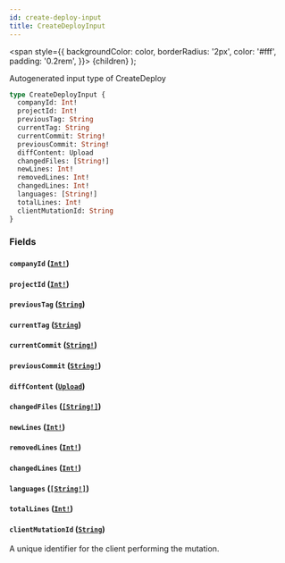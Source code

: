 ```yaml
---
id: create-deploy-input
title: CreateDeployInput
---
```


<span
style={{
      backgroundColor: color,
      borderRadius: '2px',
      color: '#fff',
      padding: '0.2rem',
    }}>
{children}
</span>
);

Autogenerated input type of CreateDeploy

```graphql
type CreateDeployInput {
  companyId: Int!
  projectId: Int!
  previousTag: String
  currentTag: String
  currentCommit: String!
  previousCommit: String!
  diffContent: Upload
  changedFiles: [String!]
  newLines: Int!
  removedLines: Int!
  changedLines: Int!
  languages: [String!]
  totalLines: Int!
  clientMutationId: String
}
```

### Fields

#### `companyId` ([`Int!`](/api/graphql/documentation/scalars/int))

#### `projectId` ([`Int!`](/api/graphql/documentation/scalars/int))

#### `previousTag` ([`String`](/api/graphql/documentation/scalars/string))

#### `currentTag` ([`String`](/api/graphql/documentation/scalars/string))

#### `currentCommit` ([`String!`](/api/graphql/documentation/scalars/string))

#### `previousCommit` ([`String!`](/api/graphql/documentation/scalars/string))

#### `diffContent` ([`Upload`](/api/graphql/documentation/scalars/upload))

#### `changedFiles` ([`[String!]`](/api/graphql/documentation/scalars/string))

#### `newLines` ([`Int!`](/api/graphql/documentation/scalars/int))

#### `removedLines` ([`Int!`](/api/graphql/documentation/scalars/int))

#### `changedLines` ([`Int!`](/api/graphql/documentation/scalars/int))

#### `languages` ([`[String!]`](/api/graphql/documentation/scalars/string))

#### `totalLines` ([`Int!`](/api/graphql/documentation/scalars/int))

#### `clientMutationId` ([`String`](/api/graphql/documentation/scalars/string))

A unique identifier for the client performing the mutation.
